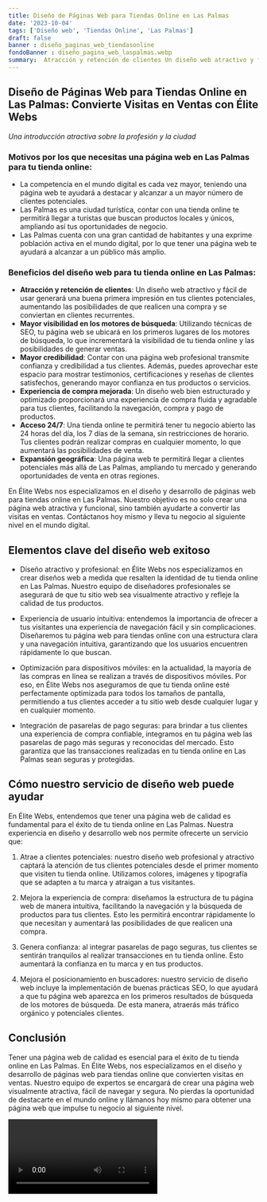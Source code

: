 ```yaml
---
title: Diseño de Páginas Web para Tiendas Online en Las Palmas
date: '2023-10-04'
tags: ['Diseño web', 'Tiendas Online', 'Las Palmas']
draft: false
banner : diseño_paginas_web_tiendasonline
fondoBanner : diseño_pagina_web_laspalmas.webp
summary:  Atracción y retención de clientes Un diseño web atractivo y fácil de usar generará una buena primera impresión en tus clientes potenciales, aumentando las posibilidades de que realicen una compra y se conviertan en clientes recurrentes. Mayor visibilidad en los motores de búsqueda Utilizando técnicas de SEO, tu página web se ubicará en los primeros lugares de los motores de búsqueda, lo que incrementará la visibilidad de tu tienda online y las posibilidades de generar ventas. Mayor credibilidad Contar con una página web profesional transmite confianza y credibilidad a tus clientes. Además, puedes aprovechar este espacio para mostrar testimonios, certificaciones y reseñas de clientes satisfechos, generando mayor confianza en tus productos o servicios. Experiencia de compra mejorada Un diseño web bien estructurado y optimizado proporcionará una experiencia de compra fluida y agradable para tus clientes, facilitando la navegación, compra y pago de productos. Acceso 24/7 Una tienda online te permitirá tener tu negocio abierto las 24 horas del día, los 7 días de la semana, sin restricciones de horario. Tus clientes podrán realizar compras en cualquier momento, lo que aumentará las posibilidades de venta. Expansión geográfica Una página web te permitirá llegar a clientes potenciales más allá de Las Palmas, ampliando tu mercado y generando oportunidades de venta en otras regiones.
---
```


## Diseño de Páginas Web para Tiendas Online en Las Palmas: Convierte Visitas en Ventas con Élite Webs
*Una introducción atractiva sobre la profesión y la ciudad*

### Motivos por los que necesitas una página web en Las Palmas para tu tienda online:
- La competencia en el mundo digital es cada vez mayor, teniendo una página web te ayudará a destacar y alcanzar a un mayor número de clientes potenciales.
- Las Palmas es una ciudad turística, contar con una tienda online te permitirá llegar a turistas que buscan productos locales y únicos, ampliando así tus oportunidades de negocio.
- Las Palmas cuenta con una gran cantidad de habitantes y una exprime población activa en el mundo digital, por lo que tener una página web te ayudará a alcanzar a un público más amplio.

### Beneficios del diseño web para tu tienda online en Las Palmas:

- **Atracción y retención de clientes**: Un diseño web atractivo y fácil de usar generará una buena primera impresión en tus clientes potenciales, aumentando las posibilidades de que realicen una compra y se conviertan en clientes recurrentes.
- **Mayor visibilidad en los motores de búsqueda**: Utilizando técnicas de SEO, tu página web se ubicará en los primeros lugares de los motores de búsqueda, lo que incrementará la visibilidad de tu tienda online y las posibilidades de generar ventas.
- **Mayor credibilidad**: Contar con una página web profesional transmite confianza y credibilidad a tus clientes. Además, puedes aprovechar este espacio para mostrar testimonios, certificaciones y reseñas de clientes satisfechos, generando mayor confianza en tus productos o servicios.
- **Experiencia de compra mejorada**: Un diseño web bien estructurado y optimizado proporcionará una experiencia de compra fluida y agradable para tus clientes, facilitando la navegación, compra y pago de productos.
- **Acceso 24/7**: Una tienda online te permitirá tener tu negocio abierto las 24 horas del día, los 7 días de la semana, sin restricciones de horario. Tus clientes podrán realizar compras en cualquier momento, lo que aumentará las posibilidades de venta.
- **Expansión geográfica**: Una página web te permitirá llegar a clientes potenciales más allá de Las Palmas, ampliando tu mercado y generando oportunidades de venta en otras regiones.

En Élite Webs nos especializamos en el diseño y desarrollo de páginas web para tiendas online en Las Palmas. Nuestro objetivo es no solo crear una página web atractiva y funcional, sino también ayudarte a convertir las visitas en ventas. Contáctanos hoy mismo y lleva tu negocio al siguiente nivel en el mundo digital.

<GifSeo />

<Cta />

## Elementos clave del diseño web exitoso

- Diseño atractivo y profesional: en Élite Webs nos especializamos en crear diseños web a medida que resalten la identidad de tu tienda online en Las Palmas. Nuestro equipo de diseñadores profesionales se asegurará de que tu sitio web sea visualmente atractivo y refleje la calidad de tus productos.

- Experiencia de usuario intuitiva: entendemos la importancia de ofrecer a tus visitantes una experiencia de navegación fácil y sin complicaciones. Diseñaremos tu página web para tiendas online con una estructura clara y una navegación intuitiva, garantizando que los usuarios encuentren rápidamente lo que buscan.

- Optimización para dispositivos móviles: en la actualidad, la mayoría de las compras en línea se realizan a través de dispositivos móviles. Por eso, en Élite Webs nos aseguramos de que tu tienda online esté perfectamente optimizada para todos los tamaños de pantalla, permitiendo a tus clientes acceder a tu sitio web desde cualquier lugar y en cualquier momento.

- Integración de pasarelas de pago seguras: para brindar a tus clientes una experiencia de compra confiable, integramos en tu página web las pasarelas de pago más seguras y reconocidas del mercado. Esto garantiza que las transacciones realizadas en tu tienda online en Las Palmas sean seguras y protegidas.

## Cómo nuestro servicio de diseño web puede ayudar

En Élite Webs, entendemos que tener una página web de calidad es fundamental para el éxito de tu tienda online en Las Palmas. Nuestra experiencia en diseño y desarrollo web nos permite ofrecerte un servicio que:

1. Atrae a clientes potenciales: nuestro diseño web profesional y atractivo captará la atención de tus clientes potenciales desde el primer momento que visiten tu tienda online. Utilizamos colores, imágenes y tipografía que se adapten a tu marca y atraigan a tus visitantes.

2. Mejora la experiencia de compra: diseñamos la estructura de tu página web de manera intuitiva, facilitando la navegación y la búsqueda de productos para tus clientes. Esto les permitirá encontrar rápidamente lo que necesitan y aumentará las posibilidades de que realicen una compra.

3. Genera confianza: al integrar pasarelas de pago seguras, tus clientes se sentirán tranquilos al realizar transacciones en tu tienda online. Esto aumentará la confianza en tu marca y en tus productos.

4. Mejora el posicionamiento en buscadores: nuestro servicio de diseño web incluye la implementación de buenas prácticas SEO, lo que ayudará a que tu página web aparezca en los primeros resultados de búsqueda de los motores de búsqueda. De esta manera, atraerás más tráfico orgánico y potenciales clientes.

## Conclusión

Tener una página web de calidad es esencial para el éxito de tu tienda online en Las Palmas. En Élite Webs, nos especializamos en el diseño y desarrollo de páginas web para tiendas online que convierten visitas en ventas. Nuestro equipo de expertos se encargará de crear una página web visualmente atractiva, fácil de navegar y segura. No pierdas la oportunidad de destacarte en el mundo online y llámanos hoy mismo para obtener una página web que impulse tu negocio al siguiente nivel.

<Video />

<CtaBot job='Tiendas Online' city='Las Palmas'/>

<Gmaps query='Las Palmas+españa+maps' />